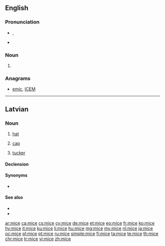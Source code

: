 ==English==

===Pronunciation===
* {{enPR|mīs}}, {{IPA|/maɪs/|lang=en}}
* {{rhymes|aɪs|lang=en}}

===Noun===
{{head|en|noun plural form}}

# {{en-irregular plural of|mouse}}

===Anagrams===
* [[emic#English|emic]], [[ICEM#English|ICEM]]

----

==Latvian==

===Noun===
{{lv-noun|f|5th}}

# {{context|colloquial|lang=lv}} [[hat]]
# {{context|colloquial|lang=lv}} [[cap]]
# {{context|colloquial|lang=lv}} [[tucker]]

====Declension====
{{lv-decl-noun|mi|e|5th||c|č}}

====Synonyms====
* {{l|lv|aube}}

====See also====
* {{l|lv|cepure|g=f}}
* {{l|lv|platmale|g=f}}

[[ar:mice]]
[[ca:mice]]
[[cs:mice]]
[[cy:mice]]
[[de:mice]]
[[et:mice]]
[[eo:mice]]
[[fr:mice]]
[[ko:mice]]
[[hy:mice]]
[[it:mice]]
[[ku:mice]]
[[li:mice]]
[[hu:mice]]
[[mg:mice]]
[[my:mice]]
[[nl:mice]]
[[ja:mice]]
[[oc:mice]]
[[pl:mice]]
[[pt:mice]]
[[ru:mice]]
[[simple:mice]]
[[fi:mice]]
[[ta:mice]]
[[te:mice]]
[[th:mice]]
[[chr:mice]]
[[tr:mice]]
[[vi:mice]]
[[zh:mice]]